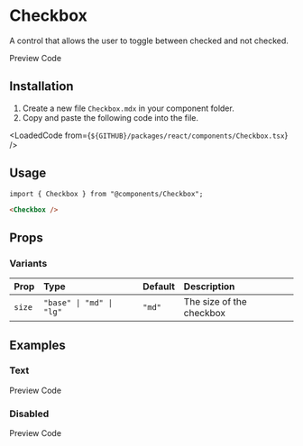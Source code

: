 
# Checkbox
A control that allows the user to toggle between checked and not checked.

<TabProvider defaultName="preview">
    <TabList>
        <TabTrigger name="preview">Preview</TabTrigger>
        <TabTrigger name="code">Code</TabTrigger>
    </TabList>
    <TabContent name="preview">
        <Story layout="centered">
            <CheckboxDemo />
        </Story>
    </TabContent>
    <TabContent name="code">
        <LoadedCode from={`${GITHUB}/packages/react/components/Checkbox.tsx`} />
    </TabContent>
</TabProvider>

## Installation

1. Create a new file `Checkbox.mdx` in your component folder.
2. Copy and paste the following code into the file.

<LoadedCode from={`${GITHUB}/packages/react/components/Checkbox.tsx`} />

## Usage

```tsx
import { Checkbox } from "@components/Checkbox";
```

```html
<Checkbox />
```

## Props

### Variants

| Prop | Type | Default | Description |
| :---- | :---- | :------- | :----------- |
| `size` | `"base" \| "md" \| "lg"` | `"md"` | The size of the checkbox |

## Examples

### Text

<TabProvider defaultName="preview">
    <TabList>
        <TabTrigger name="preview">Preview</TabTrigger>
        <TabTrigger name="code">Code</TabTrigger>
    </TabList>
    <TabContent name="preview">
        <Story layout="centered">
            <Examples.Text />
        </Story>
    </TabContent>
    <TabContent name="code">
        <LoadedCode from={`${GITHUB}/packages/react/components/CheckboxBlocks/Examples/Text.tsx`} />
    </TabContent>
</TabProvider>

### Disabled

<TabProvider defaultName="preview">
    <TabList>
        <TabTrigger name="preview">Preview</TabTrigger>
        <TabTrigger name="code">Code</TabTrigger>
    </TabList>
    <TabContent name="preview">
        <Story layout="centered">
            <Examples.Disabled />
        </Story>
    </TabContent>
    <TabContent name="code">
        <LoadedCode from={`${GITHUB}/packages/react/components/CheckboxBlocks/Examples/Disabled.tsx`} />
    </TabContent>
</TabProvider>
